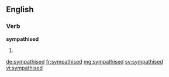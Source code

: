 ==English==

===Verb===
'''sympathised'''

# {{past of|sympathise}}

[[de:sympathised]]
[[fr:sympathised]]
[[mg:sympathised]]
[[sv:sympathised]]
[[vi:sympathised]]